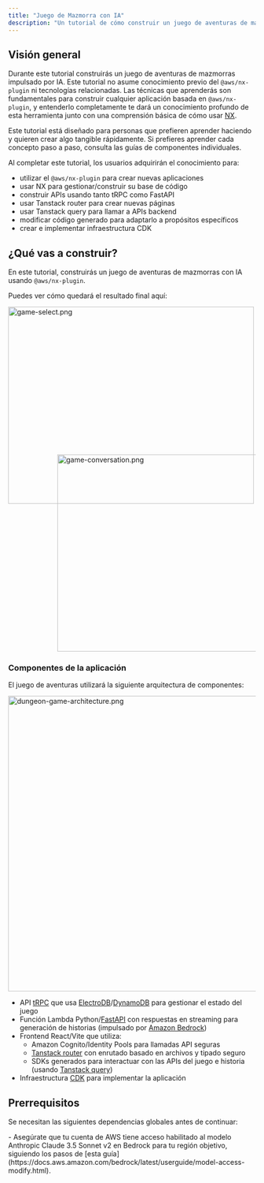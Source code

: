 ```yaml
---
title: "Juego de Mazmorra con IA"
description: "Un tutorial de cómo construir un juego de aventuras de mazmorra con IA utilizando el @aws/nx-plugin."
---
```





## Visión general

Durante este tutorial construirás un juego de aventuras de mazmorras impulsado por IA. Este tutorial no asume conocimiento previo del `@aws/nx-plugin` ni tecnologías relacionadas. Las técnicas que aprenderás son fundamentales para construir cualquier aplicación basada en `@aws/nx-plugin`, y entenderlo completamente te dará un conocimiento profundo de esta herramienta junto con una comprensión básica de cómo usar [NX](https://nx.dev/).

<Aside>Este tutorial está diseñado para personas que prefieren aprender haciendo y quieren crear algo tangible rápidamente. Si prefieres aprender cada concepto paso a paso, consulta las guías de componentes individuales.</Aside>

Al completar este tutorial, los usuarios adquirirán el conocimiento para:

- utilizar el `@aws/nx-plugin` para crear nuevas aplicaciones
- usar NX para gestionar/construir su base de código
- construir APIs usando tanto tRPC como FastAPI
- usar Tanstack router para crear nuevas páginas
- usar Tanstack query para llamar a APIs backend
- modificar código generado para adaptarlo a propósitos específicos
- crear e implementar infraestructura CDK

## ¿Qué vas a construir?

En este tutorial, construirás un juego de aventuras de mazmorras con IA usando `@aws/nx-plugin`.

Puedes ver cómo quedará el resultado final aquí:

<Image src={gameSelectPng} alt="game-select.png" width="500" height="400" />
<div style="margin-top: -100px; margin-left: 100px;">
<Image src={gameConversationPng} alt="game-conversation.png" width="500" height="400" />
</div>

### Componentes de la aplicación

El juego de aventuras utilizará la siguiente arquitectura de componentes:

<Image class="white-bg" src={dungeonAdventureArchitecturePng} alt="dungeon-game-architecture.png" width="800" height="600" />

- API [tRPC](https://trpc.io/) que usa [ElectroDB](https://electrodb.dev/)/[DynamoDB](https://aws.amazon.com/dynamodb/) para gestionar el estado del juego
- Función Lambda Python/[FastAPI](https://fastapi.tiangolo.com/) con respuestas en streaming para generación de historias (impulsado por [Amazon Bedrock](https://aws.amazon.com/bedrock/))
- Frontend React/Vite que utiliza:
  - Amazon Cognito/Identity Pools para llamadas API seguras
  - [Tanstack router](https://tanstack.com/router/latest) con enrutado basado en archivos y tipado seguro
  - SDKs generados para interactuar con las APIs del juego e historia (usando [Tanstack query](https://tanstack.com/query/latest))
- Infraestructura [CDK](https://docs.aws.amazon.com/cdk/v2/guide/home.html) para implementar la aplicación

## Prerrequisitos

Se necesitan las siguientes dependencias globales antes de continuar:

<Prerequisites />
- Asegúrate que tu cuenta de AWS tiene acceso habilitado al modelo Anthropic Claude 3.5 Sonnet v2 en Bedrock para tu región objetivo, siguiendo los pasos de [esta guía](https://docs.aws.amazon.com/bedrock/latest/userguide/model-access-modify.html).